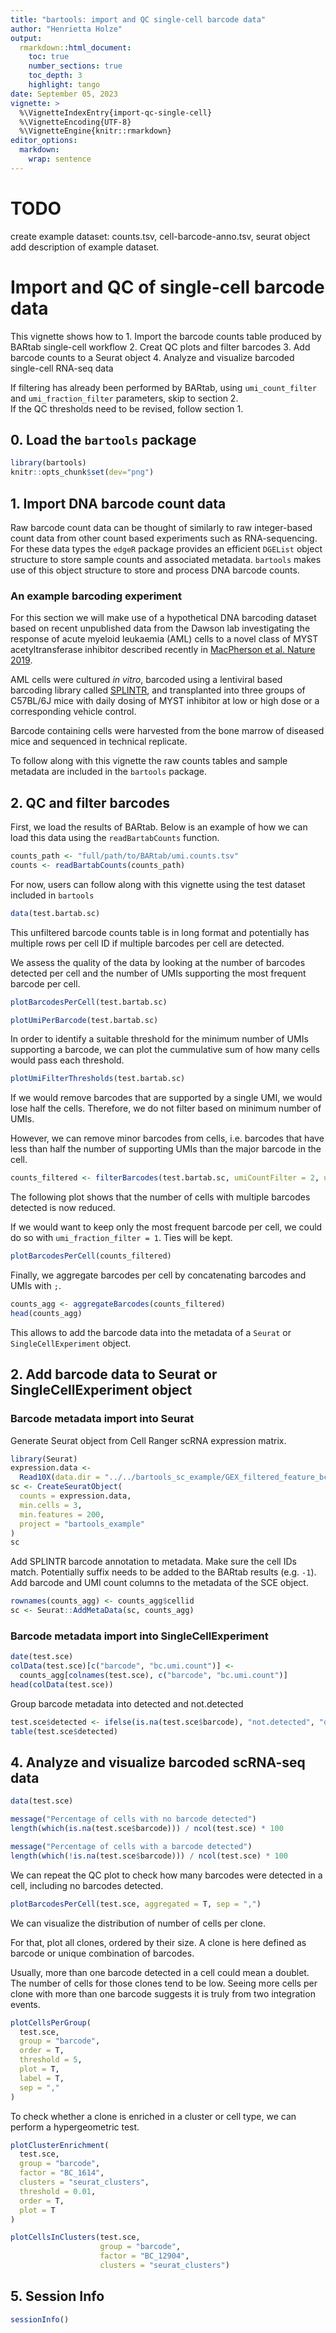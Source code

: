 ```yaml
---
title: "bartools: import and QC single-cell barcode data"
author: "Henrietta Holze"
output: 
  rmarkdown::html_document:
    toc: true
    number_sections: true
    toc_depth: 3
    highlight: tango 
date: September 05, 2023
vignette: >
  %\VignetteIndexEntry{import-qc-single-cell}
  %\VignetteEncoding{UTF-8}
  %\VignetteEngine{knitr::rmarkdown}
editor_options: 
  markdown: 
    wrap: sentence
---
```


# TODO
create example dataset: counts.tsv, cell-barcode-anno.tsv, seurat object
add description of example dataset. 


# Import and QC of single-cell barcode data

This vignette shows how to
1. Import the barcode counts table produced by BARtab single-cell workflow
2. Creat QC plots and filter barcodes
3. Add barcode counts to a Seurat object
4. Analyze and visualize barcoded single-cell RNA-seq data

If filtering has already been performed by BARtab, using `umi_count_filter` and `umi_fraction_filter` parameters, skip to section 2.  
If the QC thresholds need to be revised, follow section 1. 

## 0. Load the `bartools` package

```r
library(bartools)
knitr::opts_chunk$set(dev="png")
```

## 1. Import DNA barcode count data

Raw barcode count data can be thought of similarly to raw integer-based count data from other count based experiments such as RNA-sequencing.
For these data types the `edgeR` package provides an efficient `DGEList` object structure to store sample counts and associated metadata.
`bartools` makes use of this object structure to store and process DNA barcode counts.

### An example barcoding experiment

For this section we will make use of a hypothetical DNA barcoding dataset based on recent unpublished data from the Dawson lab investigating the response of acute myeloid leukaemia (AML) cells to a novel class of MYST acetyltransferase inhibitor described recently in [MacPherson et al. Nature 2019](https://dx.doi.org/10.1038/s41586-019-1835-6).

AML cells were cultured *in vitro*, barcoded using a lentiviral based barcoding library called [SPLINTR](https://dx.doi.org/10.1038/s41586-021-04206-7), and transplanted into three groups of C57BL/6J mice with daily dosing of MYST inhibitor at low or high dose or a corresponding vehicle control.

Barcode containing cells were harvested from the bone marrow of diseased mice and sequenced in technical replicate.

To follow along with this vignette the raw counts tables and sample metadata are included in the `bartools` package.

## 2. QC and filter barcodes

First, we load the results of BARtab. Below is an example of how we can load this data using the `readBartabCounts` function. 

```r
counts_path <- "full/path/to/BARtab/umi.counts.tsv"
counts <- readBartabCounts(counts_path)
```

For now, users can follow along with this vignette using the test dataset included in `bartools`

```r
data(test.bartab.sc)
```

This unfiltered barcode counts table is in long format and potentially has multiple rows per cell ID if multiple barcodes per cell are detected. 

We assess the quality of the data by looking at the number of barcodes detected per cell and the number of UMIs supporting the most frequent barcode per cell. 

```r
plotBarcodesPerCell(test.bartab.sc)
```

```r
plotUmiPerBarcode(test.bartab.sc)
```

In order to identify a suitable threshold for the minimum number of UMIs supporting a barcode, we can plot the cummulative sum of how many cells would pass each threshold. 

```r
plotUmiFilterThresholds(test.bartab.sc)
```

If we would remove barcodes that are supported by a single UMI, we would lose half the cells. Therefore, we do not filter based on minimum number of UMIs.

However, we can remove minor barcodes from cells, i.e. barcodes that have less than half the number of supporting UMIs than the major barcode in the cell. 

```r
counts_filtered <- filterBarcodes(test.bartab.sc, umiCountFilter = 2, umiFractionFilter = 0.5)
```

The following plot shows that the number of cells with multiple barcodes detected is now reduced. 

If we would want to keep only the most frequent barcode per cell, we could do so with `umi_fraction_filter = 1`. 
Ties will be kept. 


```r
plotBarcodesPerCell(counts_filtered)
```

Finally, we aggregate barcodes per cell by concatenating barcodes and UMIs with `;`.  

```r
counts_agg <- aggregateBarcodes(counts_filtered)
head(counts_agg)
```

This allows to add the barcode data into the metadata of a `Seurat` or `SingleCellExperiment` object. 


## 2. Add barcode data to Seurat or SingleCellExperiment object

### Barcode metadata import into Seurat

Generate Seurat object from Cell Ranger scRNA expression matrix.
```r
library(Seurat)
expression.data <-
  Read10X(data.dir = "../../bartools_sc_example/GEX_filtered_feature_bc_matrix/", strip.suffix = T)
sc <- CreateSeuratObject(
  counts = expression.data,
  min.cells = 3,
  min.features = 200,
  project = "bartools_example"
)
sc
```

Add SPLINTR barcode annotation to metadata.
Make sure the cell IDs match. Potentially suffix needs to be added to the BARtab results (e.g. `-1`). 
Add barcode and UMI count columns to the metadata of the SCE object.

```r
rownames(counts_agg) <- counts_agg$cellid
sc <- Seurat::AddMetaData(sc, counts_agg)
```

### Barcode metadata import into SingleCellExperiment

```r
date(test.sce)
colData(test.sce)[c("barcode", "bc.umi.count")] <-
  counts_agg[colnames(test.sce), c("barcode", "bc.umi.count")]
head(colData(test.sce))
```

Group barcode metadata into detected and not.detected
```r
test.sce$detected <- ifelse(is.na(test.sce$barcode), "not.detected", "detected")
table(test.sce$detected)
```

## 4. Analyze and visualize barcoded scRNA-seq data

```r
data(test.sce)
```

```r
message("Percentage of cells with no barcode detected")
length(which(is.na(test.sce$barcode))) / ncol(test.sce) * 100

message("Percentage of cells with a barcode detected")
length(which(!is.na(test.sce$barcode))) / ncol(test.sce) * 100
```

We can repeat the QC plot to check how many barcodes were detected in a cell, including no barcodes detected.

```r
plotBarcodesPerCell(test.sce, aggregated = T, sep = ",")
```

We can visualize the distribution of number of cells per clone.

For that, plot all clones, ordered by their size. A clone is here defined as barcode or unique combination of barcodes. 

Usually, more than one barcode detected in a cell could mean a doublet. The number of cells for those clones tend to be low. Seeing more cells per clone with more than one barcode suggests it is truly from two integration events.


```r
plotCellsPerGroup(
  test.sce,
  group = "barcode",
  order = T,
  threshold = 5,
  plot = T,
  label = T,
  sep = ","
)
```

To check whether a clone is enriched in a cluster or cell type, we can perform a hypergeometric test.

```r
plotClusterEnrichment(
  test.sce,
  group = "barcode",
  factor = "BC_1614",
  clusters = "seurat_clusters",
  threshold = 0.01,
  order = T,
  plot = T
)

```


```r
plotCellsInClusters(test.sce, 
                    group = "barcode", 
                    factor = "BC_12904", 
                    clusters = "seurat_clusters")
```


## 5. Session Info

```r
sessionInfo()
```

